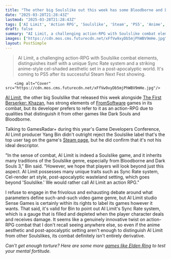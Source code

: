 ```yaml
---
title: "The other big Soulslike out this week has some Bloodborne and Dark Souls 3 in its combat, dev says, but 'we would rather call AI Limit an action RPG'"
date: "2025-03-28T21:28:43Z"
lastmod: "2025-03-28T21:28:43Z"
tags: ['AI Limit', 'Action RPG', 'Soulslike', 'Steam', 'PS5', 'Anime', 'Post-Apocalyptic']
draft: false
summary: "AI Limit, a challenging action-RPG with Soulslike combat elements, distinguishes itself with a unique Sync Rate system and a striking anime-style cel-shaded aesthetic set in a post-apocalyptic world.  It's coming to PS5 after its successful Steam Next Fest showing."
images: ["https://cdn.mos.cms.futurecdn.net/xFfVw9xyDb5mjPhWBV9mHe.jpg"]
layout: PostSimple
---
```

> AI Limit, a challenging action-RPG with Soulslike combat elements, distinguishes itself with a unique Sync Rate system and a striking anime-style cel-shaded aesthetic set in a post-apocalyptic world.  It's coming to PS5 after its successful Steam Next Fest showing.


        <img alt="Cover" src="https://cdn.mos.cms.futurecdn.net/xFfVw9xyDb5mjPhWBV9mHe.jpg"/>
        
[AI Limit](https://www.gamesradar.com/games/action-rpg/its-no-lies-of-p-but-the-most-popular-soulslike-in-steam-next-fest-is-just-the-anime-action-rpg-i-was-hoping-it-would-be-and-its-coming-to-ps5-too/), the other big Soulslike that released this week alongside [The First Berserker: Khazan](https://www.gamesradar.com/games/action-rpg/with-lots-of-loot-and-focused-levels-and-missions-soulslike-rpg-the-first-berserker-khazan-is-giving-me-all-the-right-nioh-vibes-players-arent-required-to-grind-to-farm-for-decent-items-and-make-progress/), has strong elements of [FromSoftware](https://www.gamesradar.com/tag/fromsoftware/) games in its combat, but its developer prefers to refer to it as an action-RPG due to qualities that distinguish it from other games like Dark Souls and Bloodborne.

Talking to GamesRadar+ during this year's Game Developers Conference, AI Limit producer Yang Bin didn't outright reject the Soulslike label that's the top user tag on the game's [Steam page](https://store.steampowered.com/app/2407270/AI_LIMIT/), but he did confirm that it's not his ideal descriptor.

"In the sense of combat, AI Limit is indeed a Soulslike game, and it inherits many traditions of the Soulslike genre, especially from Bloodborne and Dark Souls 3," Bin said. "However, we hope that players will look beyond just this aspect. AI Limit possesses many unique traits such as Sync Rate system, Cel-render art style, post-apocalyptic wasteland setting, which goes beyond 'Soulslike.' We would rather call AI Limit an action RPG."

I refuse to engage in the frivolous and exhausting debate around what parameters define such-and-such video game genre, but AI Limit studio Sense Games is certainly within its rights to label its games however it wants. That said, it's valid for Bin to point out AI Limit's Sync Rate system, which is a gauge that is filled and depleted when the player character deals and receives damage. It seems like a genuinely innovative twist on action-RPG combat that I don't recall seeing anywhere else, so even if the anime aesthetic and post-apocalyptic setting aren't enough to distinguish AI Limit from other Soulslikes, its combat definitely isn't entirely derivative.

*Can't get enough torture? Here are some more *[<em>games like Elden Ring</em>](https://www.gamesradar.com/games-like-elden-ring/)* to test your mental fortitude.*
        